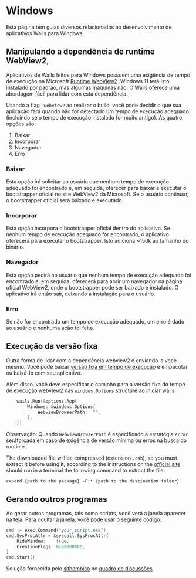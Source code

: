 # Windows

Esta página tem guias diversos relacionados ao desenvolvimento de aplicativos Wails para Windows.

## Manipulando a dependência de runtime WebView2,

Aplicativos de Wails feitos para Windows possuem uma exigência de tempo de execução na Microsoft [Runtime WebView2](https://developer.microsoft.com/en-us/microsoft-edge/webview2/). Windows 11 terá isto instalado por padrão, mas algumas máquinas não. O Wails oferece uma abordagem fácil para lidar com esta dependência.

Usando a flag `-webview2` ao realizar o build, você pode decidir o que sua aplicação fará quando não for detectado um tempo de execução adequado (incluindo se o tempo de execução instalado for muito antigo). As quatro opções são:

1. Baixar
2. Incorporar
3. Navegador
4. Erro

### Baixar

Esta opção irá solicitar ao usuário que nenhum tempo de execução adequado foi encontrado e, em seguida, oferecer para baixar e executar o bootstrapper oficial no site WebView2 da Microsoft. Se o usuário continuar, o bootstrapper oficial será baixado e executado.

### Incorporar

Esta opção incorpora o bootstrapper oficial dentro do aplicativo. Se nenhum tempo de execução adequado for encontrado, o aplicativo oferecerá para executar o bootstrapper. Isto adiciona ~150k ao tamanho do binário.

### Navegador

Esta opção pedirá ao usuário que nenhum tempo de execução adequado foi encontrado e, em seguida, oferecerá para abrir um navegador na página oficial WebView2, onde o bootstrapper pode ser baixado e instalado. O aplicativo irá então sair, deixando a instalação para o usuário.

### Erro

Se não for encontrado um tempo de execução adequado, um erro é dado ao usuário e nenhuma ação foi feita.

## Execução da versão fixa

Outra forma de lidar com a dependência webview2 é enviando-a você mesmo. Você pode baixar [versão fixa em tempo de execução](https://developer.microsoft.com/microsoft-edge/webview2/#download-section) e empacotar ou baixá-lo com seu aplicativo.

Além disso, você deve especificar o caminho para a versão fixa do tempo de execução webview2 nas `windows.Options` structure ao iniciar wails.

```go
    wails.Run(&options.App{
        Windows: &windows.Options{
            WebviewBrowserPath:  "",
        },
    })
```

Observação: Quando `WebviewBrowserPath` é especificado a estratégia `error` seráforçada em caso de exigência de versão mínima ou erros na busca do runtime.

The downloaded file will be compressed (extension `.cab`), so you must extract it before using it, according to the instructions on the [official site](https://learn.microsoft.com/en-us/microsoft-edge/webview2/concepts/distribution#details-about-the-fixed-version-runtime-distribution-mode) should run in a terminal the following command to extract the file:

```
expand {path to the package} -F:* {path to the destination folder}
```

## Gerando outros programas

Ao gerar outros programas, tais como scripts, você verá a janela aparecer na tela. Para ocultar a janela, você pode usar o seguinte código:

```go
cmd := exec.Command("your_script.exe")
cmd.SysProcAttr = &syscall.SysProcAttr{
    HideWindow:    true,
    CreationFlags: 0x08000000,
}
cmd.Start()
```

Solução fornecida pelo [sithembiso](https://github.com/sithembiso) no [quadro de discussões](https://github.com/milselarch/wails/discussions/1734#discussioncomment-3386172).
